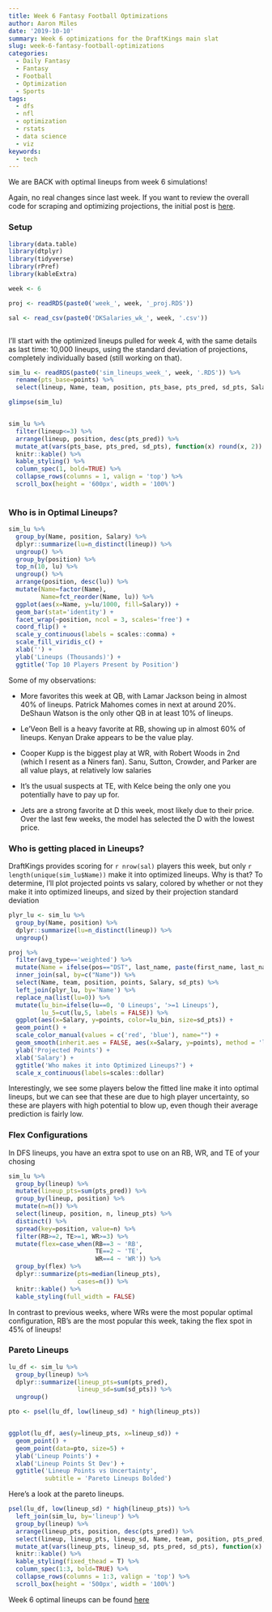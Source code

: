 ```yaml
---
title: Week 6 Fantasy Football Optimizations
author: Aaron Miles
date: '2019-10-10'
summary: Week 6 optimizations for the DraftKings main slat
slug: week-6-fantasy-football-optimizations
categories:
  - Daily Fantasy
  - Fantasy
  - Football
  - Optimization
  - Sports
tags:
  - dfs
  - nfl
  - optimization
  - rstats
  - data science
  - viz
keywords:
  - tech
---
```


We are BACK with optimal lineups from week 6 simulations!

Again, no real changes since last week. If you want to review the overall code for scraping and optimizing projections, the initial post is [here](https://amiles.netlify.com/2019/09/building-optimal-daily-fantasy-lineups-in-r/).

### Setup

```r
library(data.table)
library(dtplyr)
library(tidyverse)
library(rPref)
library(kableExtra)

week <- 6

proj <- readRDS(paste0('week_', week, '_proj.RDS'))

sal <- read_csv(paste0('DKSalaries_wk_', week, '.csv'))



```
I'll start with the optimized lineups pulled for week 4, with the same details as last time: 10,000 lineups, using the standard deviation of projections, completely individually based (still working on that).

```r

sim_lu <- readRDS(paste0('sim_lineups_week_', week, '.RDS')) %>%
  rename(pts_base=points) %>%
  select(lineup, Name, team, position, pts_base, pts_pred, sd_pts, Salary)

glimpse(sim_lu)


sim_lu %>%
  filter(lineup<=3) %>%
  arrange(lineup, position, desc(pts_pred)) %>%
  mutate_at(vars(pts_base, pts_pred, sd_pts), function(x) round(x, 2)) %>%
  knitr::kable() %>%
  kable_styling() %>%
  column_spec(1, bold=TRUE) %>%
  collapse_rows(columns = 1, valign = 'top') %>%
  scroll_box(height = '600px', width = '100%')
  

```

### Who is in Optimal Lineups?  

```r
sim_lu %>%
  group_by(Name, position, Salary) %>%
  dplyr::summarize(lu=n_distinct(lineup)) %>%
  ungroup() %>%
  group_by(position) %>%
  top_n(10, lu) %>%
  ungroup() %>%
  arrange(position, desc(lu)) %>%
  mutate(Name=factor(Name),
         Name=fct_reorder(Name, lu)) %>%
  ggplot(aes(x=Name, y=lu/1000, fill=Salary)) +
  geom_bar(stat='identity') +
  facet_wrap(~position, ncol = 3, scales='free') +
  coord_flip() +
  scale_y_continuous(labels = scales::comma) +
  scale_fill_viridis_c() +
  xlab('') +
  ylab('Lineups (Thousands)') +
  ggtitle('Top 10 Players Present by Position') 
```




Some of my observations: 

  
* More favorites this week at QB, with Lamar Jackson being in almost 40% of lineups. Patrick Mahomes comes in next at around 20%. DeShaun Watson is the only other QB in at least 10% of lineups.
  
  
* Le'Veon Bell is a heavy favorite at RB, showing up in almost 60% of lineups. Kenyan Drake appears to be the value play. 
  
  
* Cooper Kupp is the biggest play at WR, with Robert Woods in 2nd (which I resent as a Niners fan). Sanu, Sutton, Crowder, and Parker are all value plays, at relatively low salaries   
  
  
* It's the usual suspects at TE, with Kelce being the only one you potentially have to pay up for. 
  
* Jets are a strong favorite at D this week, most likely due to their price. Over the last few weeks, the model has selected the D with the lowest price.
  
### Who is getting placed in Lineups?

DraftKings provides scoring for `r nrow(sal)` players this week, but only `r length(unique(sim_lu$Name))` make it into optimized lineups. Why is that? To determine, I'll plot projected points vs salary, colored by whether or not they make it into optimized lineups, and sized by their projection standard deviation

```r
plyr_lu <- sim_lu %>%
  group_by(Name, position) %>%
  dplyr::summarize(lu=n_distinct(lineup)) %>%
  ungroup() 

proj %>% 
  filter(avg_type=='weighted') %>%
  mutate(Name = ifelse(pos=="DST", last_name, paste(first_name, last_name))) %>%
  inner_join(sal, by=c("Name")) %>%
  select(Name, team, position, points, Salary, sd_pts) %>%
  left_join(plyr_lu, by='Name') %>%
  replace_na(list(lu=0)) %>%
  mutate(lu_bin=ifelse(lu==0, '0 Lineups', '>=1 Lineups'),
         lu_5=cut(lu,5, labels = FALSE)) %>%
  ggplot(aes(x=Salary, y=points, color=lu_bin, size=sd_pts)) +
  geom_point() +
  scale_color_manual(values = c('red', 'blue'), name="") +
  geom_smooth(inherit.aes = FALSE, aes(x=Salary, y=points), method = 'lm', se=FALSE) +
  ylab('Projected Points') +
  xlab('Salary') +
  ggtitle('Who makes it into Optimized Lineups?') +
  scale_x_continuous(labels=scales::dollar)
```

Interestingly, we see some players below the fitted line make it into optimal lineups, but we can see that these are due to high player uncertainty, so these are players with high potential to blow up, even though their average prediction is fairly low.



### Flex Configurations

In DFS lineups, you have an extra spot to use on an RB, WR, and TE of your chosing

```r
sim_lu %>%
  group_by(lineup) %>%
  mutate(lineup_pts=sum(pts_pred)) %>%
  group_by(lineup, position) %>%
  mutate(n=n()) %>%
  select(lineup, position, n, lineup_pts) %>%
  distinct() %>%
  spread(key=position, value=n) %>%
  filter(RB>=2, TE>=1, WR>=3) %>%
  mutate(flex=case_when(RB==3 ~ 'RB',
                        TE==2 ~ 'TE',
                        WR==4 ~ 'WR')) %>%
  group_by(flex) %>%
  dplyr::summarize(pts=median(lineup_pts),
                   cases=n()) %>%
  knitr::kable() %>%
  kable_styling(full_width = FALSE)

```

In contrast to previous weeks, where WRs were the most popular optimal configuration, RB's are the most popular this week, taking the flex spot in 45% of lineups!

### Pareto Lineups

```r
lu_df <- sim_lu %>%
  group_by(lineup) %>%
  dplyr::summarize(lineup_pts=sum(pts_pred),
                   lineup_sd=sum(sd_pts)) %>%
  ungroup()

pto <- psel(lu_df, low(lineup_sd) * high(lineup_pts))


ggplot(lu_df, aes(y=lineup_pts, x=lineup_sd)) +
  geom_point() +
  geom_point(data=pto, size=5) +
  ylab('Lineup Points') +
  xlab('Lineup Points St Dev') +
  ggtitle('Lineup Points vs Uncertainty',
          subtitle = 'Pareto Lineups Bolded')
```


Here's a look at the pareto lineups.

```r
psel(lu_df, low(lineup_sd) * high(lineup_pts)) %>%
  left_join(sim_lu, by='lineup') %>%
  group_by(lineup) %>%
  arrange(lineup_pts, position, desc(pts_pred)) %>%
  select(lineup, lineup_pts, lineup_sd, Name, team, position, pts_pred, sd_pts, Salary) %>%
  mutate_at(vars(lineup_pts, lineup_sd, pts_pred, sd_pts), function(x) round(x, 2)) %>%
  knitr::kable() %>%
  kable_styling(fixed_thead = T) %>%
  column_spec(1:3, bold=TRUE) %>%
  collapse_rows(columns = 1:3, valign = 'top') %>%
  scroll_box(height = '500px', width = '100%')

```


Week 6 optimal lineups can be found [here](https://drive.google.com/open?id=1S5bO0wGIs9VcpCrAjU1b1K0nsAcrBQFF)